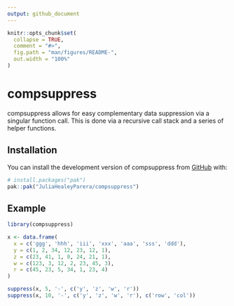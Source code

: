 ```yaml
---
output: github_document
---
```


```r
knitr::opts_chunk$set(
  collapse = TRUE,
  comment = "#>",
  fig.path = "man/figures/README-",
  out.width = "100%"
)
```

# compsuppress

<!-- badges: start -->
<!-- badges: end -->

compsuppress allows for easy complementary data suppression via a singular function call. This is done via a recursive call stack and a series of helper functions. 

## Installation

You can install the development version of compsuppress from [GitHub](https://github.com/) with:

``` r
# install.packages("pak")
pak::pak("JuliaHealeyParera/compsuppress")
```

## Example

```r
library(compsuppress)

x <- data.frame( 
  x = c('ggg', 'hhh', 'iii', 'xxx', 'aaa', 'sss', 'ddd'),
  y = c(1, 2, 34, 12, 23, 12, 1),
  z = c(23, 41, 1, 0, 24, 21, 1),
  w = c(123, 3, 12, 2, 23, 45, 3), 
  r = c(45, 23, 5, 34, 1, 23, 4)
)

suppress(x, 5, '-', c('y', 'z', 'w', 'r'))
suppress(x, 10, '-', c('y', 'z', 'w', 'r'), c('row', 'col'))
```
